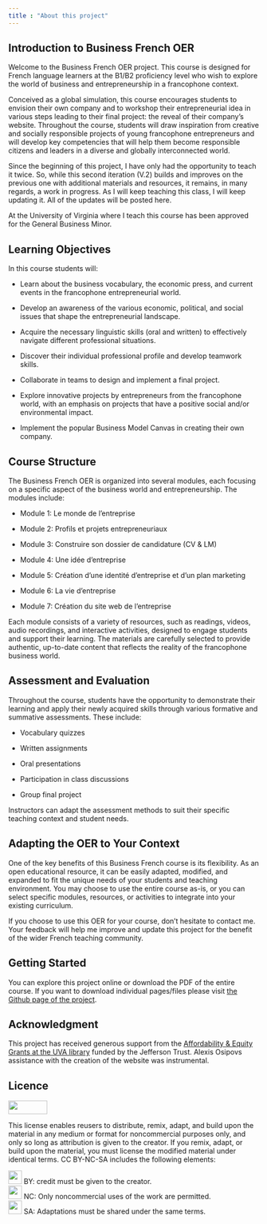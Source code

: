 ```yaml
---
title : "About this project" 
---
```


## Introduction to Business French OER

Welcome to the Business French OER project. This course is designed for French language learners at the B1/B2 proficiency level who wish to explore the world of business and entrepreneurship in a francophone context.

Conceived as a global simulation, this course encourages students to envision their own company and to workshop their entrepreneurial idea in various steps leading to their final project: the reveal of their company’s website. Throughout the course, students will draw inspiration from creative and socially responsible projects of young francophone entrepreneurs and will develop key competencies that will help them become responsible citizens and leaders in a diverse and globally interconnected world.

Since the beginning of this project, I have only had the opportunity to teach it twice. So, while this second iteration (V.2) builds and improves on the previous one with additional materials and resources, it remains, in many regards, a work in progress. As I will keep teaching this class, I will keep updating it. All of the updates will be posted here.

At the University of Virginia where I teach this course has been approved for the General Business Minor.

## Learning Objectives

In this course students will:

-   Learn about the business vocabulary, the economic press, and current events in the francophone entrepreneurial world.

-   Develop an awareness of the various economic, political, and social issues that shape the entrepreneurial landscape.

-   Acquire the necessary linguistic skills (oral and written) to effectively navigate different professional situations.

-   Discover their individual professional profile and develop teamwork skills.

-   Collaborate in teams to design and implement a final project.

-   Explore innovative projects by entrepreneurs from the francophone world, with an emphasis on projects that have a positive social and/or environmental impact.

-   Implement the popular Business Model Canvas in creating their own company.

## Course Structure

The Business French OER is organized into several modules, each focusing on a specific aspect of the business world and entrepreneurship. The modules include:

-   Module 1: Le monde de l’entreprise

-   Module 2: Profils et projets entrepreneuriaux

-   Module 3: Construire son dossier de candidature (CV & LM)

-   Module 4: Une idée d’entreprise

-   Module 5: Création d’une identité d’entreprise et d’un plan marketing

-   Module 6: La vie d’entreprise

-   Module 7: Création du site web de l’entreprise

Each module consists of a variety of resources, such as readings, videos, audio recordings, and interactive activities, designed to engage students and support their learning. The materials are carefully selected to provide authentic, up-to-date content that reflects the reality of the francophone business world.

## Assessment and Evaluation

Throughout the course, students have the opportunity to demonstrate their learning and apply their newly acquired skills through various formative and summative assessments. These include:

-   Vocabulary quizzes

-   Written assignments

-   Oral presentations

-   Participation in class discussions

-   Group final project

Instructors can adapt the assessment methods to suit their specific teaching context and student needs.

## Adapting the OER to Your Context

One of the key benefits of this Business French course is its flexibility. As an open educational resource, it can be easily adapted, modified, and expanded to fit the unique needs of your students and teaching environment. You may choose to use the entire course as-is, or you can select specific modules, resources, or activities to integrate into your existing curriculum.

If you choose to use this OER for your course, don't hesitate to contact me. Your feedback will help me improve and update this project for the benefit of the wider French teaching community.

## Getting Started

You can explore this project online or download the PDF of the entire course. If you want to download individual pages/files please visit [the Github page of the project](https://github.com/ss4ws/b23/tree/docs).

## Acknowledgment

This project has received generous support from the [Affordability & Equity Grants at the UVA library](https://library.virginia.edu/services/faculty/equity) funded by the Jefferson Trust. Alexis Osipovs assistance with the creation of the website was instrumental.

## Licence

![](https://mirrors.creativecommons.org/presskit/buttons/88x31/png/by-nc-sa.png){width="78" height="27"}

This license enables reusers to distribute, remix, adapt, and build upon the material in any medium or format for noncommercial purposes only, and only so long as attribution is given to the creator. If you remix, adapt, or build upon the material, you must license the modified material under identical terms. CC BY-NC-SA includes the following elements:

![](https://mirrors.creativecommons.org/presskit/icons/by.xlarge.png){width="27"} BY: credit must be given to the creator.\
![](https://mirrors.creativecommons.org/presskit/icons/nc.xlarge.png){width="27"} NC: Only noncommercial uses of the work are permitted.\
![](https://mirrors.creativecommons.org/presskit/icons/sa.xlarge.png){width="27"} SA: Adaptations must be shared under the same terms.
